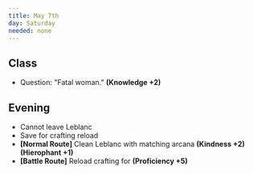 ```yaml
---
title: May 7th
day: Saturday
needed: none
---
```


## Class
- Question: "Fatal woman." **(Knowledge +2)**

## Evening
- Cannot leave Leblanc
- Save for crafting reload
- **[Normal Route]** Clean Leblanc with matching arcana **(Kindness +2)** **(Hierophant +1)**
- **[Battle Route]** Reload crafting for **(Proficiency +5)**